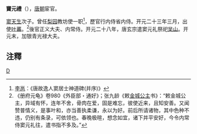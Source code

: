 '''竇元禮'''（{{bd|?||?|}}），[[唐朝|唐朝]]宦官。

[[窦天生|窦天生]]次子。曾任[[梨园|梨园]]教坊使一职<ref>[[李邕|李邕]]：《唐故逸人窦居士神道碑(并序)》</ref>，歷官行内侍省内侍。开元二十三年三月，出使[[吐蕃|吐蕃]]。<ref>《册府元龟》卷980《外臣部・通好》；张九龄《敕[[金城公主|金城公主]]书》：“敕金城公主，异域有怀，连年不舍，骨肉在爱，固是难忘，彼使近来，且知安善。又闻赞普情义，是事叶和，亦当善执柔谦，永以为好。前后所请诸物，其中色种不违，仍别有条录，可依领也。春晚极暄，想念如宜，诸下并平安好，今令内常侍窦元礼往，遣书指不多及。”</ref>後官正义大夫、内常侍。开元二十八年，唐玄宗遣窦元礼祭祀[[吴山|吴山]]。开元末，加银青光禄大夫。

== 注釋 ==
{{reflist}}

{{唐朝人小作品}}
[[Category:唐朝宦官|D]]